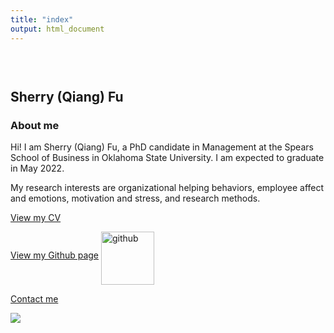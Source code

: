 ```yaml
---
title: "index"
output: html_document
---
```


<style type="text/css">
.title {
  display: none;
}

#getting-started img {
  margin-right: 10px;
}

</style>

<div class="row" style="padding-top: 30px;">
<div class="col-sm-6">

# **Sherry (Qiang) Fu**


### About me

Hi! I am Sherry (Qiang) Fu, a PhD candidate in Management at the Spears School of Business in Oklahoma State University.
I am expected to graduate in May 2022.

My research interests are organizational helping behaviors, employee affect and emotions, motivation and stress, and research methods. 

[View my CV](https://drive.google.com/file/d/10iu5ER7NiOvsmsJupH0yGerr6t_fjr_T/view?usp=sharing) 

[View my Github page](https://github.com/sherryqfu) <img src="images/github.jpg" alt="github" width="85" align= "middle"/>

[Contact me](mailto:sherry.fu@okstate.edu)
</div>
<div class="col-sm-6">



![](images/IMG_6111.JPG)
</a>
</div>
